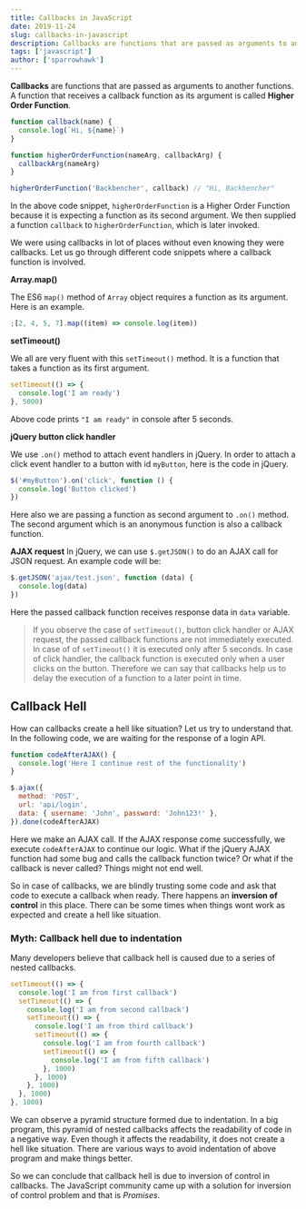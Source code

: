 ```yaml
---
title: Callbacks in JavaScript
date: 2019-11-24
slug: callbacks-in-javascript
description: Callbacks are functions that are passed as arguments to another functions. A function that receives a callback function as its argument is called Higher Order Function
tags: ['javascript']
author: ['sparrowhawk']
---
```


**Callbacks** are functions that are passed as arguments to another functions. A function that receives a callback function as its argument is called **Higher Order Function**.

```javascript
function callback(name) {
  console.log(`Hi, ${name}`)
}

function higherOrderFunction(nameArg, callbackArg) {
  callbackArg(nameArg)
}

higherOrderFunction('Backbencher', callback) // "Hi, Backbencher"
```

In the above code snippet, `higherOrderFunction` is a Higher Order Function because it is expecting a function as its second argument. We then supplied a function `callback` to `higherOrderFunction`, which is later invoked.

We were using callbacks in lot of places without even knowing they were callbacks. Let us go through different code snippets where a callback function is involved.

**Array.map()**

The ES6 `map()` method of `Array` object requires a function as its argument. Here is an example.

```javascript
;[2, 4, 5, 7].map((item) => console.log(item))
```

**setTimeout()**

We all are very fluent with this `setTimeout()` method. It is a function that takes a function as its first argument.

```javascript
setTimeout(() => {
  console.log('I am ready')
}, 5000)
```

Above code prints `"I am ready"` in console after 5 seconds.

**jQuery button click handler**

We use `.on()` method to attach event handlers in jQuery. In order to attach a click event handler to a button with id `myButton`, here is the code in jQuery.

```javascript
$('#myButton').on('click', function () {
  console.log('Button clicked')
})
```

Here also we are passing a function as second argument to `.on()` method. The second argument which is an anonymous function is also a callback function.

**AJAX request**
In jQuery, we can use `$.getJSON()` to do an AJAX call for JSON request. An example code will be:

```javascript
$.getJSON('ajax/test.json', function (data) {
  console.log(data)
})
```

Here the passed callback function receives response data in `data` variable.

> If you observe the case of `setTimeout()`, button click handler or AJAX request, the passed callback functions are not immediately executed. In case of of `setTimeout()` it is executed only after 5 seconds. In case of click handler, the callback function is executed only when a user clicks on the button. Therefore we can say that callbacks help us to delay the execution of a function to a later point in time.

## Callback Hell

How can callbacks create a hell like situation? Let us try to understand that. In the following code, we are waiting for the response of a login API.

```javascript
function codeAfterAJAX() {
  console.log('Here I continue rest of the functionality')
}

$.ajax({
  method: 'POST',
  url: 'api/login',
  data: { username: 'John', password: 'John123!' },
}).done(codeAfterAJAX)
```

Here we make an AJAX call. If the AJAX response come successfully, we execute `codeAfterAJAX` to continue our logic. What if the jQuery AJAX function had some bug and calls the callback function twice? Or what if the callback is never called? Things might not end well.

So in case of callbacks, we are blindly trusting some code and ask that code to execute a callback when ready. There happens an **inversion of control** in this place. There can be some times when things wont work as expected and create a hell like situation.

### Myth: Callback hell due to indentation

Many developers believe that callback hell is caused due to a series of nested callbacks.

```javascript
setTimeout(() => {
  console.log('I am from first callback')
  setTimeout(() => {
    console.log('I am from second callback')
    setTimeout(() => {
      console.log('I am from third callback')
      setTimeout(() => {
        console.log('I am from fourth callback')
        setTimeout(() => {
          console.log('I am from fifth callback')
        }, 1000)
      }, 1000)
    }, 1000)
  }, 1000)
}, 1000)
```

We can observe a pyramid structure formed due to indentation. In a big program, this pyramid of nested callbacks affects the readability of code in a negative way. Even though it affects the readability, it does not create a hell like situation. There are various ways to avoid indentation of above program and make things better.

So we can conclude that callback hell is due to inversion of control in callbacks. The JavaScript community came up with a solution for inversion of control problem and that is _Promises_.
